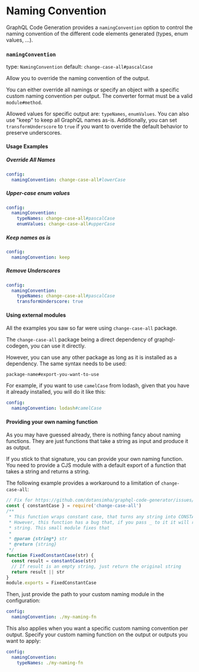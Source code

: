 # Naming Convention

GraphQL Code Generation provides a `namingConvention` option to control the naming convention of the different code elements generated (types, enum values, ...).

### `namingConvention`

type: `NamingConvention`
default: `change-case-all#pascalCase`

Allow you to override the naming convention of the output.

You can either override all namings or specify an object with a specific custom naming convention per output.
The converter format must be a valid `module#method`.

Allowed values for specific output are: `typeNames`, `enumValues`.
You can also use "keep" to keep all GraphQL names as-is.
Additionally, you can set `transformUnderscore` to `true` if you want to override the default behavior to preserve underscores.

#### Usage Examples

##### Override All Names

```yaml
config:
  namingConvention: change-case-all#lowerCase
```

##### Upper-case enum values

```yaml
config:
  namingConvention:
    typeNames: change-case-all#pascalCase
    enumValues: change-case-all#upperCase
```

##### Keep names as is

```yaml
config:
  namingConvention: keep
```

##### Remove Underscores

```yaml
config:
  namingConvention:
    typeNames: change-case-all#pascalCase
    transformUnderscore: true
```

#### Using external modules

All the examples you saw so far were using `change-case-all` package.

The `change-case-all` package being a direct dependency of graphql-codegen, you can use it directly.

However, you can use any other package as long as it is installed as a dependency.
The same syntax needs to be used:

```
package-name#export-you-want-to-use
```

For example, if you want to use `camelCase` from lodash, given that you have it already installed, you will do it like this:

```yaml
config:
  namingConvention: lodash#camelCase
```

#### Providing your own naming function

As you may have guessed already, there is nothing fancy about naming functions.
They are just functions that take a string as input and produce it as output.

If you stick to that signature, you can provide your own naming function.
You need to provide a CJS module with a default export of a function that takes a string and returns a string.

The following example provides a workaround to a limitation of `change-case-all`:

```js filename="my-naming-fn.js"
// Fix for https://github.com/dotansimha/graphql-code-generator/issues/6040
const { constantCase } = require('change-case-all')
/**
 * This function wraps constant case, that turns any string into CONSTANT_CASE
 * However, this function has a bug that, if you pass _ to it it will return an empty
 * string. This small module fixes that
 *
 * @param {string*} str
 * @return {string}
 */
function FixedConstantCase(str) {
  const result = constantCase(str)
  // If result is an empty string, just return the original string
  return result || str
}
module.exports = FixedConstantCase
```

Then, just provide the path to your custom naming module in the configuration:

```yaml
config:
  namingConvention: ./my-naming-fn
```

This also applies when you want a specific custom naming convention per output.
Specify your custom naming function on the output or outputs you want to apply:

```yaml
config:
  namingConvention:
    typeNames: ./my-naming-fn
```
